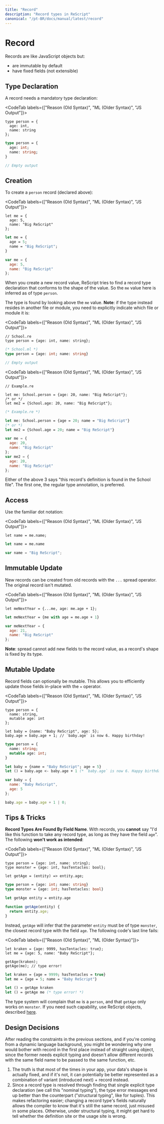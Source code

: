 ```yaml
---
title: "Record"
description: "Record types in ReScript"
canonical: "/pt-BR/docs/manual/latest/record"
---
```


# Record

Records are like JavaScript objects but:

- are immutable by default
- have fixed fields (not extensible)

## Type Declaration

A record needs a mandatory type declaration:

<CodeTab labels={["Reason (Old Syntax)", "ML (Older Syntax)", "JS Output"]}>

```re
type person = {
  age: int,
  name: string
};
```
```ml
type person = {
  age: int;
  name: string;
}
```
```js
// Empty output
```

</CodeTab>

## Creation

To create a `person` record (declared above):

<CodeTab labels={["Reason (Old Syntax)", "ML (Older Syntax)", "JS Output"]}>

```re
let me = {
  age: 5,
  name: "Big ReScript"
};
```
```ml
let me = {
  age = 5;
  name = "Big ReScript";
}
```
```js
var me = {
  age: 5,
  name: "Big ReScript"
};
```

</CodeTab>

When you create a new record value, ReScript tries to find a record type declaration that conforms to the shape of the value. So the `me` value here is inferred as of type `person`.

The type is found by looking above the `me` value. **Note**: if the type instead resides in another file or module, you need to explicitly indicate which file or module it is:

<CodeTab labels={["Reason (Old Syntax)", "ML (Older Syntax)", "JS Output"]}>

```re
// School.re
type person = {age: int, name: string};
```
```ml
(* School.ml *)
type person = {age: int; name: string}
```
```js
// Empty output
```

</CodeTab>

<CodeTab labels={["Reason (Old Syntax)", "ML (Older Syntax)", "JS Output"]}>

```re
// Example.re

let me: School.person = {age: 20, name: "Big ReScript"};
/* or */
let me2 = {School.age: 20, name: "Big ReScript"};
```
```ml
(* Example.re *)

let me: School.person = {age = 20; name = "Big ReScript"}
(* or *)
let me2 = {School.age = 20; name = "Big ReScript"}
```
```js
var me = {
  age: 20,
  name: "Big ReScript"
};
var me2 = {
  age: 20,
  name: "Big ReScript"
};
```

</CodeTab>

Either of the above 3 says "this record's definition is found in the School file". The first one, the regular type annotation, is preferred.

## Access

Use the familiar dot notation:

<CodeTab labels={["Reason (Old Syntax)", "ML (Older Syntax)", "JS Output"]}>

```re
let name = me.name;
```
```ml
let name = me.name
```
```js
var name = "Big ReScript";
```

</CodeTab>

## Immutable Update

New records can be created from old records with the `...` spread operator. The original record isn't mutated.

<CodeTab labels={["Reason (Old Syntax)", "ML (Older Syntax)", "JS Output"]}>

```re
let meNextYear = {...me, age: me.age + 1};
```
```ml
let meNextYear = {me with age = me.age + 1}
```
```js
var meNextYear = {
  age: 21,
  name: "Big ReScript"
};
```

</CodeTab>

**Note**: spread cannot add new fields to the record value, as a record's shape is fixed by its type.

## Mutable Update

Record fields can optionally be mutable. This allows you to efficiently update those fields in-place with the `=` operator.

<CodeTab labels={["Reason (Old Syntax)", "ML (Older Syntax)", "JS Output"]}>

```re
type person = {
  name: string,
  mutable age: int
};

let baby = {name: "Baby ReScript", age: 5};
baby.age = baby.age + 1; // `baby.age` is now 6. Happy birthday!
```
```ml
type person = {
  name: string;
  mutable age: int;
}

let baby = {name = "Baby ReScript"; age = 5}
let () = baby.age <- baby.age + 1 (* `baby.age` is now 6. Happy birthday! *)
```
```js
var baby = {
  name: "Baby ReScript",
  age: 5
};

baby.age = baby.age + 1 | 0;
```

</CodeTab>

## Tips & Tricks

**Record Types Are Found By Field Name**. With records, you **cannot** say "I'd like this function to take any record type, as long as they have the field `age`". The following **won't work as intended**:

<CodeTab labels={["Reason (Old Syntax)", "ML (Older Syntax)", "JS Output"]}>

```re
type person = {age: int, name: string};
type monster = {age: int, hasTentacles: bool};

let getAge = (entity) => entity.age;
```
```ml
type person = {age: int; name: string}
type monster = {age: int; hasTentacles: bool}

let getAge entity = entity.age
```
```js
function getAge(entity) {
  return entity.age;
}
```

</CodeTab>

Instead, `getAge` will infer that the parameter `entity` must be of type `monster`, the closest record type with the field `age`. The following code's last line fails:

<CodeTab labels={["Reason (Old Syntax)", "ML (Older Syntax)"]}>

```re
let kraken = {age: 9999, hasTentacles: true};
let me = {age: 5, name: "Baby ReScript"};

getAge(kraken);
getAge(me); // type error!
```
```ml
let kraken = {age = 9999; hasTentacles = true}
let me = {age = 5; name = "Baby ReScript"}

let () = getAge kraken
let () = getAge me (* type error! *)
```

</CodeTab>

The type system will complain that `me` is a `person`, and that `getAge` only works on `monster`. If you need such capability, use ReScript objects, described [here](object.md).

## Design Decisions

After reading the constraints in the previous sections, and if you're coming from a dynamic language background, you might be wondering why one would bother with record in the first place instead of straight using object, since the former needs explicit typing and doesn't allow different records with the same field name to be passed to the same function, etc.

1. The truth is that most of the times in your app, your data's shape is actually fixed, and if it's not, it can potentially be better represented as a combination of variant (introduced next) + record instead.
2. Since a record type is resolved through finding that single explicit type declaration (we call this "nominal typing"), the type error messages end up better than the counterpart ("structural typing", like for tuples). This makes refactoring easier; changing a record type's fields naturally allows the compiler to know that it's still the same record, just misused in some places. Otherwise, under structural typing, it might get hard to tell whether the definition site or the usage site is wrong.
